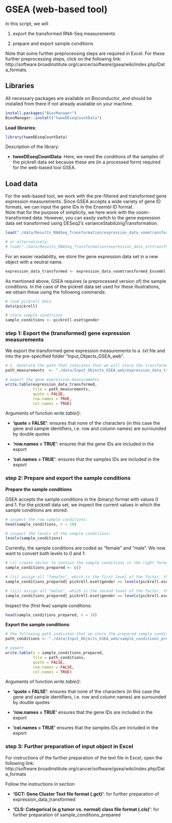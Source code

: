 
# GSEA (web-based tool)


In this script, we will 

1. export the transformed RNA-Seq measurements 

2. prepare and export sample conditions 

Note that some further preprocessing steps are required in Excel. For these further preprocessing steps, click on the following link: \
http://software.broadinstitute.org/cancer/software/gsea/wiki/index.php/Data_formats. 


## Libraries

All necessary packages are available on Bioconductor, and should be installed from there if not already available on your machine.

```r
install.packages("BiocManager")
BiocManager::install("tweeDEseqCountData")
```

**Load libraries**: 

```r
library(tweeDEseqCountData) 
```

Description of the library: 

- **tweeDEseqCountData**: Here, we need the conditions of the samples of the pickrell data set because these are (in a processed form) required for the web-based tool GSEA. 


## Load data

For the web-based tool, we work with the pre-filtered and transformed gene expression measurements. Since GSEA accepts a wide variety of gene ID formats, we can input the gene IDs in the Ensembl ID format. \
Note that for the purpose of simplicity, we here work with the voom-transformed data. However, you can easily switch to the gene expression data set transformed using DESeq2's varianceStabilizingTransformation. 

```r
load("./data/Results_RNASeq_Transformation/expression_data_voomtransformed_Ensembl.Rdata")

# or alternatively:
# load("./data/Results_RNASeq_Transformation/expression_data_vsttransformed_Ensembl.Rdata")
```

For an easier readability, we store the gene expression data set in a new object with a neutral name. 

```r
expression_data_transformed <- expression_data_voomtransformed_Ensembl
```

As mentioned above, GSEA requires (a preprocessed version of) the sample conditions. In the case of the pickrell data set used for these illustrations, we obtain these using the following commands: 

```r
# load pickrell data 
data(pickrell)

# store sample conditions
sample_conditions <- pickrell.eset$gender
```


### step 1: Export the (transformed) gene expression measurements

We export the transformed gene expression measurements to a .txt file and into the pre-specified folder "Input_Objects_GSEA_web". 

```r
# 1. Generate the path that indicates that we will store the transformed gene expression measurements in the object "expression_data_transformed.txt, which is located in the file "Input_Objects_GSEA_web"
path_measurements  <- "./data/Input_Objects_GSEA_web/expression_data_transformed.txt"

# export the gene expression measurements 
write.table(expression_data_transformed,
            file = path_measurements,
            quote = FALSE,
            row.names = TRUE,
            col.names = TRUE)
```

Arguments of function *write.table()*:

 - **'quote = FALSE'**: ensures that none of the characters (in this case the gene and sample
 identifiers, i.e. row and column names) are surrounded by double quotes
 
 - **'row.names = TRUE'**: ensures that the gene IDs are included in the export 
 
 - **'col.names = TRUE'**: ensures that the samples IDs are included in the export 
 
 
### step 2: Prepare and export the sample conditions

**Prepare the sample conditions**
 
GSEA accepts the sample conditions in the (binary) format with values 0 and 1. For the pickrell data set, we inspect the current values in which the sample conditions are stored:

```r
# inspect the raw sample conditions:
head(sample_conditions, n = 10)

# inspect the levels of the sample conditions:
levels(sample_conditions)
```

Currently, the sample conditions are coded as "female" and "male". We now want to convert both levels to 0 and 1:


```r
# (i) create vector to contain the sample conditions in the right format
sample_conditions_prepared <- c()

# (ii) assign all "females", which is the first level of the factor, the value 0
sample_conditions_prepared[ pickrell.eset$gender == levels(pickrell.eset$gender)[[1]]] <- 0

# (iii) assign all "males", which is the second level of the factor, the value 1
sample_conditions_prepared[ pickrell.eset$gender == levels(pickrell.eset$gender)[[2]]] <- 1
```

Inspect the (first few) sample conditions: 
```r
head(sample_conditions_prepared, n = 10)
```


**Export the sample conditions**: 

```r
# the following path indicates that we store the prepared sample conditions in the object "sample_conditions_prepared.txt" in the file "Input_Objects_GSEA_web". 
path_conditions <- "./data/Input_Objects_GSEA_web/sample_conditions_prepared.txt"

# export 
write.table(x = sample_conditions_prepared,
            file = path_conditions,
            quote = FALSE,
            row.names = FALSE,
            col.names = TRUE)

```

Arguments of function *write.table()*:

 - **'quote = FALSE'**: ensures that none of the characters (in this case the gene and sample
 identifiers, i.e. row and column names) are surrounded by double quotes
 
 - **'row.names = TRUE'** ensures that the gene IDs are included in the export 
 
 - **'col.names = TRUE'** ensures that the samples IDs are included in the export 
 
 
 
### step 3: Further preparation of input object in Excel

For instructions of the further preparation of the text file in Excel, open the following link: \
http://software.broadinstitute.org/cancer/software/gsea/wiki/index.php/Data_formats \

Follow the instructions in section 

- **'GCT: Gene Cluster Text file format (.gct)'**: for further preparation of expression_data_transformed

- **'CLS: Categorical (e.g tumor vs. normal) class file format (.cls)'**: for further preparation of sample_conditions_prepared



